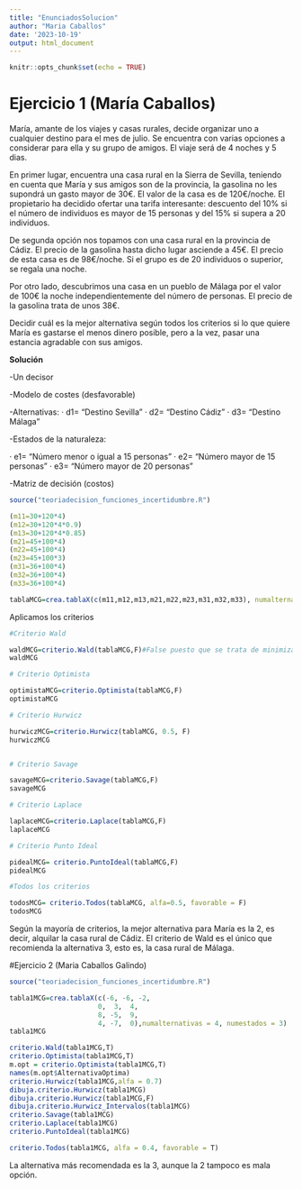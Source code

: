 ```yaml
---
title: "EnunciadosSolucion"
author: "Maria Caballos"
date: '2023-10-19'
output: html_document
---
```


```r
knitr::opts_chunk$set(echo = TRUE)
```

# Ejercicio 1 (María Caballos)

María, amante de los viajes y casas rurales, decide organizar uno a cualquier destino para el mes de julio. Se encuentra con varias opciones a considerar para ella y su grupo de amigos. El viaje será de 4 noches y 5 dias.

En primer lugar, encuentra una casa rural en la Sierra de Sevilla, teniendo en cuenta que María y sus amigos son de la provincia, la gasolina no les supondrá un gasto mayor de 30€. El valor de la casa es de 120€/noche. El propietario ha decidido ofertar una tarifa interesante: descuento del 10% si el número de individuos es mayor de 15 personas y del 15% si supera a 20 individuos.

De segunda opción nos topamos con una casa rural en la provincia de Cádiz. El precio de la gasolina hasta dicho lugar asciende a 45€. El precio de esta casa es de 98€/noche. Si el grupo es de 20 individuos o superior, se regala una noche.

Por otro lado, descubrimos una casa en un pueblo de Málaga por el valor de 100€ la noche independientemente del número de personas. El precio de la gasolina trata de unos 38€. 

Decidir cuál es la mejor alternativa según todos los criterios si lo que quiere María es gastarse el menos dinero posible, pero a la vez, pasar una estancia agradable con sus amigos.

**Solución**

-Un decisor

-Modelo de costes (desfavorable)

-Alternativas:
  · d1= "Destino Sevilla"
  · d2= "Destino Cádiz"
  · d3= "Destino Málaga"
  
-Estados de la naturaleza:

  · e1= "Número menor o igual a 15 personas"
  · e2= "Número mayor de 15 personas"
  · e3= "Número mayor de 20 personas"

-Matriz de decisión (costos)
  
```r
source("teoriadecision_funciones_incertidumbre.R")

(m11=30+120*4)
(m12=30+120*4*0.9)
(m13=30+120*4*0.85)
(m21=45+100*4)
(m22=45+100*4)
(m23=45+100*3)
(m31=36+100*4)
(m32=36+100*4)
(m33=36+100*4)

tablaMCG=crea.tablaX(c(m11,m12,m13,m21,m22,m23,m31,m32,m33), numalternativas = 3,numestados = 3)

```

Aplicamos los criterios

```r
#Criterio Wald

waldMCG=criterio.Wald(tablaMCG,F)#False puesto que se trata de minimizar costes
waldMCG

# Criterio Optimista

optimistaMCG=criterio.Optimista(tablaMCG,F)
optimistaMCG

# Criterio Hurwicz

hurwiczMCG=criterio.Hurwicz(tablaMCG, 0.5, F)
hurwiczMCG


# Criterio Savage

savageMCG=criterio.Savage(tablaMCG,F)
savageMCG

# Criterio Laplace

laplaceMCG=criterio.Laplace(tablaMCG,F)
laplaceMCG

# Criterio Punto Ideal

pidealMCG= criterio.PuntoIdeal(tablaMCG,F)
pidealMCG

#Todos los criterios

todosMCG= criterio.Todos(tablaMCG, alfa=0.5, favorable = F)
todosMCG

```

Según la mayoría de  criterios, la mejor alternativa para María es la 2, es decir, 
alquilar la casa rural de Cádiz. El criterio de Wald es el único que recomienda la
alternativa 3, esto es, la casa rural de Málaga.

#Ejercicio 2 (Maria Caballos Galindo)
```r
source("teoriadecision_funciones_incertidumbre.R")

tabla1MCG=crea.tablaX(c(-6, -6, -2,
                      0,  3,  4,
                      8, -5,  9,
                      4, -7,  0),numalternativas = 4, numestados = 3)
tabla1MCG

criterio.Wald(tabla1MCG,T)
criterio.Optimista(tabla1MCG,T)
m.opt = criterio.Optimista(tabla1MCG,T)
names(m.opt$AlternativaOptima)
criterio.Hurwicz(tabla1MCG,alfa = 0.7)
dibuja.criterio.Hurwicz(tabla1MCG)
dibuja.criterio.Hurwicz(tabla1MCG,F)
dibuja.criterio.Hurwicz_Intervalos(tabla1MCG)
criterio.Savage(tabla1MCG)
criterio.Laplace(tabla1MCG)
criterio.PuntoIdeal(tabla1MCG)

criterio.Todos(tabla1MCG, alfa = 0.4, favorable = T)


```

La alternativa más recomendada es la 3, aunque la 2 tampoco es mala opción.